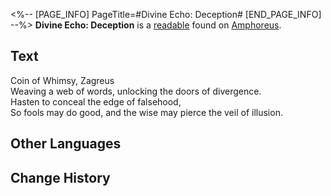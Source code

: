 <%-- [PAGE_INFO]
PageTitle=#Divine Echo: Deception#
[END_PAGE_INFO] --%>
{{Readable Infobox
|id           = 544
|partIds      = 190873
|title        = 
|image        = Item Divine Echo- Deception.png
|world        = Amphoreus
|parts        = 1
|author       = <!--to be added-->
|description  = A memory left by a Titan's Miracle. Only those who have received divine blessings can hear such holy resonance... Listen, the clash of two coins rings with the sound of lies.
|part1        = Divine Echo: Deception
|source1      = {{cx|Source missing}}
|characters   = Zagreus
|factions     = 
}}
'''Divine Echo: Deception''' is a [[readable]] found on [[Amphoreus]].
<!--
==Location==
{{Map Embed|<map name>|<marker id>}}
-->
==Text==
Coin of Whimsy, Zagreus<br />
Weaving a web of words, unlocking the doors of divergence.<br />
Hasten to conceal the edge of falsehood,<br />
So fools may do good, and the wise may pierce the veil of illusion.

<!--
==Trivia==
* 
-->
==Other Languages==
{{Other Languages
|en   = Divine Echo: Deception
|zhs  = 神性的回响：诡计
|zht  = 神性的迴響：詭計
|ja   = 神性の反響：詭計
|ko   = 신성의 메아리: 계략
|es   = Eco divino: el Engaño
|fr   = Écho divin de la Ruse
|ru   = Отголосок божественности: Коварство
|th   = แว่วเสียงศักดิ์สิทธิ์: เพทุบาย
|vi   = Tiếng Vọng Thần Tính: Mưu Kế
|de   = Göttliches Echo: Täuschung
|id   = Gema Ilahi: Tipu Muslihat
|pt   = Eco Divino: Enganação
}}

==Change History==
{{Change History|3.3}}